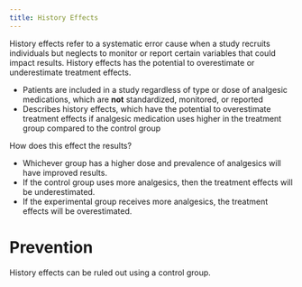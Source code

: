 ```yaml
---
title: History Effects
---
```


History effects refer to a systematic error cause when a study recruits individuals but neglects to monitor or report certain variables that could impact results.
History effects has the potential to overestimate or underestimate treatment effects.

:::{.callout title="Example"}

- Patients are included in a study regardless of type or dose of analgesic medications, which are **not** standardized, monitored, or reported
- Describes history effects, which have the potential to overestimate treatment effects if analgesic medication uses higher in the treatment group compared to the control group

How does this effect the results?

- Whichever group has a higher dose and prevalence of analgesics will have improved results.
- If the control group uses more analgesics, then the treatment effects will be underestimated.
- If the experimental group receives more analgesics, the treatment effects will be overestimated.

:::


# Prevention

History effects can be ruled out using a control group.